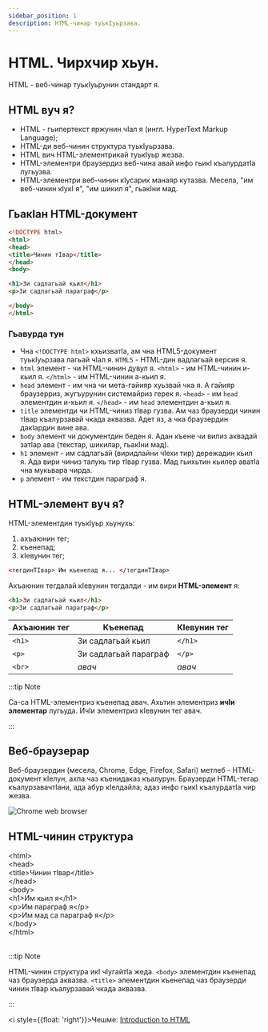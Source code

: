 ```yaml
---
sidebar_position: 1
description: HTML-чинар туькIуьрзава.
---
```



# HTML. Чирхчир хьун.

HTML - веб-чинар туькIуьрунин стандарт я.

## HTML вуч я?

- HTML - гьипертекст <Hint>яржунин чIал</Hint> я (ингл. HyperText Markup Language);
- HTML-ди веб-чинин структура туькIуьрзава.
- HTML вич HTML-элементрикай туькIуьр жезва.
- HTML-элементри браузердиз веб-чина авай инфо гьикI къалурдатIа лугьузва.
- HTML-элементри веб-чинин кIусарик манаяр кутазва. Месела, "им веб-чинин <Hint>кIукI</Hint> я", "им шикил я", гьакIни мад.

## ГьакIан HTML-документ

```html title="Месела"
<!DOCTYPE html>
<html>
<head>
<title>Чинин тIвар</title>
</head>
<body>

<h1>Зи садлагьай кьил</h1>
<p>Зи садлагьай параграф</p>

</body>
</html>
```
### Гъавурда тун

- Чна `<!DOCTYPE html>` кхьизватIа, ам чна HTML5-документ туькIуьрзава лагьай чIал я. `HTML5` - HTML-дин вадлагьай версия я.
- `html` элемент - чи HTML-чинин дувул я. `<html>` - им HTML-чинин <Hint>и-кьил</Hint> я. `</html>` - им HTML-чинин <Hint>а-кьил</Hint> я.
- `head` элемент - им чна чи мета-гайияр хуьзвай чка я. А гайияр браузерриз, жугъурунин системайриз герек я. `<head>` - им `head` элементдин <Hint>и-кьил</Hint> я. `</head>` - им `head` элементдин <Hint>а-кьил</Hint> я.
- `title` элементди чи HTML-чиниз тIвар гузва. Ам чаз браузерди чинин тIвар къалурзавай чкада аквазва. Адет яз, а чка браузердин дакIардин вине ава.
- `body` элемент чи документдин беден я. Адан къене чи вилиз аквадай затIар ава (текстар, шикилар, гьакIни мад).
- `h1` элемент - им садлагьай (виридлайни чIехи тир) дережадин <Hint>кьил</Hint> я. Ада вири чиниз талукь тир тIвар гузва. Мад гьихьтин кьилер аватIа чна мукьвара чирда.
- `p` элемент - им текстдин параграф я.

## HTML-элемент вуч я?
HTML-элементдин туькIуьр хьунухь:
1. ахъаюнин тег;
2. <Hint>къенепад</Hint>;
3. кIевунин тег;

```html
<тегдинТIвар> Им къенепад я... </тегдинТIвар>
```

Ахъаюнин тегдалай кIевунин тегдалди - им вири **HTML-элемент** я:

```html
<h1>Зи садлагьай кьил</h1>
<p>Зи садлагьай параграф</p>
```

| Ахъаюнин тег | <Hint>Къенепад</Hint>| КIевунин тег |
|--------------|----------------------|--------------|
| `<h1>`       | Зи садлагьай кьил    | `</h1>`      |
| `<p>`        | Зи садлагьай параграф| `</p>`       |
| `<br>`       | *авач*               | *авач*       |


:::tip Note

Са-са HTML-элементриз <Hint>къенепад</Hint> авач. Ахьтин элементриз **ичIи элементар** лугьуда. ИчIи элементриз кIевунин тег авач.

:::


## Веб-браузерар
Веб-браузердин (месела, Chrome, Edge, Firefox, Safari) метлеб - HTML-документ кIелун, ахпа чаз къенидаказ къалурун.
Браузерди HTML-тегар къалурзавачтIани, ада абур кIелдайла, адаз инфо гьикI къалурдатIа чир жезва.

![Chrome web browser](./1_intro/img_chrome.png)

## HTML-чинин структура

<div style={{ backgroundColor: '#E7E9EB', color: 'black', width: '99%', border: '1px solid grey', padding: '3px', margin: '0' }}>
  &lt;html&gt;
  <div style={{ width: '90%', border: '1px solid grey', padding: '3px', margin: '20px' }}>
    &lt;head&gt;
    <div style={{ width: '90%', border: '1px solid grey', padding: '5px', margin: '20px' }}>
      &lt;title&gt;Чинин тIвар&lt;/title&gt;
    </div>
    &lt;/head&gt;
  </div>
  <div style={{ backgroundColor: '#E7E9EB', color: 'black', width: '90%', border: '1px solid grey', padding: '3px', margin: '20px' }}>
    &lt;body&gt;
    <div style={{ backgroundColor: '#fff', color: 'black', width: '90%', border: '1px solid grey', padding: '3px', margin: '20px' }}>
      <div style={{ width: '90%', border: '1px solid grey', padding: '5px', margin: '20px' }}>
        &lt;h1&gt;Им кьил я&lt;/h1&gt;
      </div>
      <div style={{ width: '90%', border: '1px solid grey', padding: '5px', margin: '20px' }}>
        &lt;p&gt;Им параграф я&lt;/p&gt;
      </div>
      <div style={{ width: '90%', border: '1px solid grey', padding: '5px', margin: '20px' }}>
        &lt;p&gt;Им мад са параграф я&lt;/p&gt;
      </div>
    </div>
    &lt;/body&gt;
  </div>
  &lt;/html&gt;
</div>
<br />

:::tip Note

HTML-чинин структура икI чIугайтIа жеда. `<body>` элементдин <Hint>къенепад</Hint> чаз браузерда аквазва. `<title>` элементдин <Hint>къенепад</Hint> чаз браузерди чинин тIвар къалурзавай чкада аквазва.

:::


<i style={{float: 'right'}}>Чешме: <a href="https://www.w3schools.com/html/html_intro.asp" target="_blank">Introduction to HTML</a></i>
